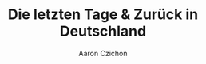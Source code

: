 ---
title: "Die letzten Tage & Zurück in Deutschland"
pubDate: 2025-02-24
description: "Die letzten beiden Tage in Toronto, Rückreise und wieder in Deutschland"
author: "Aaron Czichon"
image:
  href: "https://directus.aaronczichon.de/assets/2f56bcfd-9321-472d-8027-da8f664e271c.jpg?quality=70&width=1600"
  alt: "NONE"
tags: ["Toronto"]
---